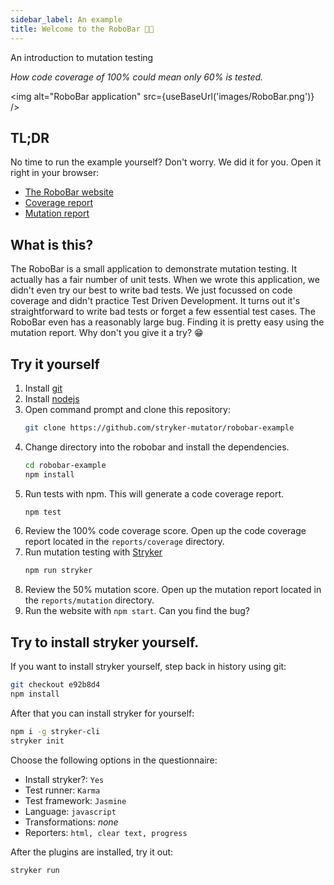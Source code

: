 ```yaml
---
sidebar_label: An example
title: Welcome to the RoboBar 🤖🍷
---
```



An introduction to mutation testing

_How code coverage of 100% could mean only 60% is tested._

<img alt="RoboBar application" src={useBaseUrl('images/RoboBar.png')} />

## TL;DR

No time to run the example yourself? Don't worry. We did it for you. Open it right in your browser:

- [The RoboBar website](https://stryker-mutator.io/robobar-example/)
- [Coverage report](https://stryker-mutator.io/robobar-example/reports/coverage/index.html)
- [Mutation report](https://stryker-mutator.io/robobar-example/reports/mutation/html/index.html)

## What is this?

The RoboBar is a small application to demonstrate mutation testing. It actually has a fair number of unit tests.
When we wrote this application, we didn't even try our best to write bad tests.
We just focussed on code coverage and didn't practice Test Driven Development.
It turns out it's straightforward to write bad tests or forget a few essential test cases.
The RoboBar even has a reasonably large bug. Finding it is pretty easy using the mutation report.
Why don't you give it a try? 😁

## Try it yourself

1. Install [git](https://git-scm.com)
1. Install [nodejs](https://nodejs.org/)
1. Open command prompt and clone this repository:
   ```bash
   git clone https://github.com/stryker-mutator/robobar-example
   ```
1. Change directory into the robobar and install the dependencies.
   ```bash
   cd robobar-example
   npm install
   ```
1. Run tests with npm. This will generate a code coverage report.
   ```bash
   npm test
   ```
1. Review the 100% code coverage score. Open up the code coverage report located in the `reports/coverage` directory.
1. Run mutation testing with [Stryker](https://stryker-mutator.io)
   ```bash
   npm run stryker
   ```
1. Review the 50% mutation score. Open up the mutation report located in the `reports/mutation` directory.
1. Run the website with `npm start`. Can you find the bug?

## Try to install stryker yourself.

If you want to install stryker yourself, step back in history using git:

```bash
git checkout e92b8d4
npm install
```

After that you can install stryker for yourself:

```bash
npm i -g stryker-cli
stryker init
```

Choose the following options in the questionnaire:

- Install stryker?: `Yes`
- Test runner: `Karma`
- Test framework: `Jasmine`
- Language: `javascript`
- Transformations: _none_
- Reporters: `html, clear text, progress`

After the plugins are installed, try it out:

```bash
stryker run
```
